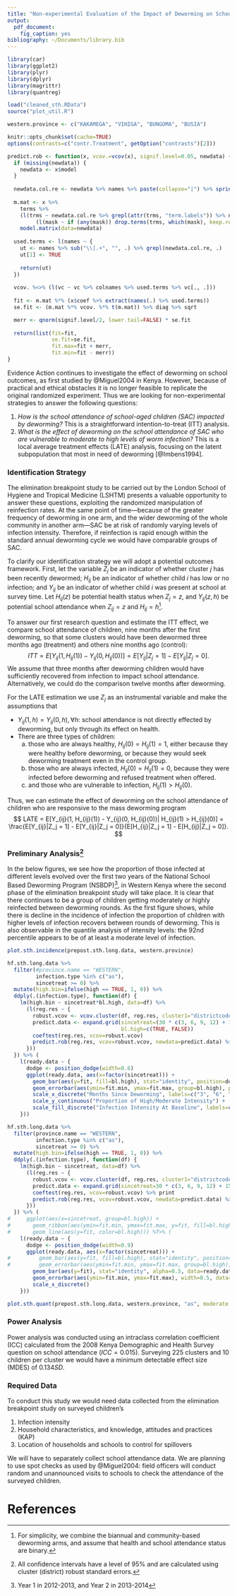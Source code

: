 ```yaml
---
title: "Non-experimental Evaluation of the Impact of Deworming on School Attendance"
output: 
  pdf_document:
    fig_caption: yes
bibliography: ~/Documents/library.bib
---
```


\begin{center}
  \textcolor{red}{Please do not distribute; data analysis for internal use only.}
\end{center}

```r
library(car)
library(ggplot2)
library(plyr)
library(dplyr)
library(magrittr)
library(quantreg)

load("cleaned_sth.RData")
source("plot_util.R")

western.province <- c("KAKAMEGA", "VIHIGA", "BUNGOMA", "BUSIA")

knitr::opts_chunk$set(cache=TRUE)
options(contrasts=c("contr.Treatment", getOption("contrasts")[2]))
```

```r
predict.rob <- function(x, vcov.=vcov(x), signif.level=0.05, newdata) {
  if (missing(newdata)) { 
    newdata <- x$model 
  }
  
  newdata.col.re <- newdata %>% names %>% paste(collapse="|") %>% sprintf("(^|:)(%s)($|:)", .)
  
  m.mat <- x %>% 
    terms %>% 
    (l(trms ~ newdata.col.re %>% grepl(attr(trms, "term.labels")) %>% not %>% 
         (l(mask ~ if (any(mask)) drop.terms(trms, which(mask), keep.response=FALSE) else delete.response(trms))))) %>%
    model.matrix(data=newdata)
  
  used.terms <- l(names ~ {
    ut <- names %>% sub("\\[.+", "", .) %>% grepl(newdata.col.re, .) 
    ut[1] <- TRUE
    
    return(ut)
  })
  
  vcov. %<>% (l(vc ~ vc %>% colnames %>% used.terms %>% vc[., .])) 
  
  fit <- m.mat %*% (x$coef %>% extract(names(.) %>% used.terms))
  se.fit <- (m.mat %*% vcov. %*% t(m.mat)) %>% diag %>% sqrt

  merr <- qnorm(signif.level/2, lower.tail=FALSE) * se.fit
  
  return(list(fit=fit,
              se.fit=se.fit,
              fit.max=fit + merr,
              fit.min=fit - merr))
}
```

Evidence Action continues to investigate the effect of deworming on school outcomes, as first studied by @Miguel2004 in Kenya.  However, because of practical and ethical obstacles it is no longer feasible to replicate the original randomized experiment.  Thus we are looking for non-experimental strategies to answer the following questions:

1. _How is the school attendance of school-aged children (SAC) impacted by deworming?_  This is a straightforward intention-to-treat (ITT) analysis. 
2. _What is the effect of deworming on the school attendance of SAC who are vulnerable to moderate to high levels of worm infection?_ This is a local average treatment effects (LATE) analysis, focusing on the latent subpopulation that most in need of deworming [@Imbens1994].

### Identification Strategy

The elimination breakpoint study to be carried out by the London School of Hygiene and Tropical Medicine (LSHTM) presents a valuable opportunity to answer these questions, exploiting the randomized manipulation of reinfection rates.  At the same point of time---because of the greater frequency of deworming in one arm, and the wider deworming of the whole community in another arm---SAC be at risk of randomly varying levels of infection intensity.  Therefore, if reinfection is rapid enough within the standard annual deworming cycle we would have comparable groups of SAC.

To clarify our identification strategy we will adopt a potential outcomes framework.  First, let the variable $Z_j$ be an indicator of whether cluster $j$ has been recently dewormed; $H_{ij}$ be an indicator of whether child $i$ has low or no infection; and $Y_{ij}$ be an indicator of whether child $i$ was present at school at survey time.  Let $H_{ij}(z)$ be potential health status when $Z_{j} = z$, and $Y_{ij}(z, h)$ be potential school attendance when $Z_{ij} = z$ and $H_{ij} = h$^[For simplicity, we combine the biannual and community-based deworming arms, and assume that health and school attendance status are binary.].

To answer our first research question and estimate the ITT effect, we compare school attendance of children, nine months after the first deworming, so that some clusters would have been dewormed three months ago (treatment) and others nine months ago (control):
$$
 ITT = E[Y_{ij}(1, H_{ij}(1)) - Y_{ij}(0, H_{ij}(0))] = E[Y_{ij}|Z_j = 1] - E[Y_{ij}|Z_j = 0].
$$
We assume that three months after deworming children would have sufficiently recovered from infection to impact school attendance.  Alternatively, we could do the comparison twelve months after deworming.  

For the LATE estimation we use $Z_j$ as an instrumental variable and make the assumptions that

* $Y_{ij}(1, h) = Y_{ij}(0, h), \forall h$: school attendance is not directly effected by deworming, but only through its effect on health.
* There are three types of children:
    a) those who are always healthy, $H_{ij}(0) = H_{ij}(1) = 1$, either because they were healthy before deworming, or because they would seek deworming treatment even in the control group.
    b) those who are always infected, $H_{ij}(0) = H_{ij}(1) = 0$, because they were infected before deworming and refused treatment when offered. 
    c) and those who are vulnerable to infection, $H_{ij}(1) > H_{ij}(0)$.
    
Thus, we can estimate the effect of deworming on the school attendance of children who are responsive to the mass deworming program
$$
  LATE = E[Y_{ij}(1, H_{ij}(1)) - Y_{ij}(0, H_{ij}(0))| H_{ij}(1) > H_{ij}(0)] = \frac{E[Y_{ij}|Z_j = 1] - E[Y_{ij}|Z_j = 0]}{E[H_{ij}|Z_j = 1] - E[H_{ij}|Z_j = 0]}.
$$

### Preliminary Analysis^[All confidence intervals have a level of 95% and are calculated using cluster (district) robust standard errors.]

<!-- In order to justify this study, we present some descriptive analysis of the incidence of moderate and high intensity STH infection in Western Kenya. -->  

In the below figures, we see how the proportion of those infected at different levels evolved over the first two years of the National School Based Deworming Program (NSBDP)^[Year 1 in 2012-2013, and Year 2 in 2013-2014], in Western Kenya where the second phase of the elimination breakpoint study will take place.  It is clear that there continues to be a group of children getting moderately or highly reinfected between deworming rounds.  As the first figure shows, while there is decline in the incidence of infection the proportion of children with higher levels of infection recovers between rounds of deworming.  This is also observable in the quantile analysis of intensity levels: the 92nd percentile appears to be of at least a moderate level of infection. 

```r
plot.sth.incidence(prepost.sth.long.data, western.province)
```
  

```r
hf.sth.long.data %>%
  filter(#province.name == "WESTERN",
         infection.type %in% c("as"),
         sincetreat >= 0) %>%
  mutate(high.bin=ifelse(high == TRUE, 1, 0)) %>%
  ddply(.(infection.type), function(df) {
    lm(high.bin ~ sincetreat*bl.high, data=df) %>% 
      (l(reg.res ~ {
        robust.vcov <- vcov.cluster(df, reg.res, cluster1="districtcode")
        predict.data <- expand.grid(sincetreat=(30 * c(3, 6, 9, 12) + 15) %>% unique,
                                    bl.high=c(TRUE, FALSE))
        coeftest(reg.res, vcov=robust.vcov) 
        predict.rob(reg.res, vcov=robust.vcov, newdata=predict.data) %>% as.data.frame %>% cbind(predict.data)
      }))
  }) %>% (
    l(ready.data ~ {
      dodge <- position_dodge(width=0.6) 
      ggplot(ready.data, aes(x=factor(sincetreat))) + 
        geom_bar(aes(y=fit, fill=bl.high), stat="identity", position=dodge, alpha=0.5, width=0.5) +
        geom_errorbar(aes(ymin=fit.min, ymax=fit.max, group=bl.high), position=dodge, width=0.3) +
        scale_x_discrete("Months Since Deworming", labels=c("3", "6", "9", "12")) +
        scale_y_continuous("Proportion of High/Moderate Intensity") +
        scale_fill_discrete("Infection Intensity At Baseline", labels=c("Low or None", "Moderate or High"))
    }))
```

```r
hf.sth.long.data %>%
  filter(province.name == "WESTERN",
         infection.type %in% c("as"),
         sincetreat >= 0) %>%
  mutate(high.bin=ifelse(high == TRUE, 1, 0)) %>%
  ddply(.(infection.type), function(df) {
    lm(high.bin ~ sincetreat, data=df) %>% 
      (l(reg.res ~ {
        robust.vcov <- vcov.cluster(df, reg.res, cluster1="districtcode")
        predict.data <- expand.grid(sincetreat=30 * c(3, 6, 9, 12) + 15)
        coeftest(reg.res, vcov=robust.vcov) %>% print
        predict.rob(reg.res, vcov=robust.vcov, newdata=predict.data) %>% as.data.frame %>% cbind(predict.data)
      }))
  }) %>% (
#     ggplot(aes(x=sincetreat, group=bl.high)) + 
#       geom_ribbon(aes(ymin=fit.min, ymax=fit.max, y=fit, fill=bl.high), alpha=0.35) +
#       geom_line(aes(y=fit, color=bl.high))) %T>% (
    l(ready.data ~ {
      dodge <- position_dodge(width=0.9) 
      ggplot(ready.data, aes(x=factor(sincetreat))) + 
#         geom_bar(aes(y=fit, fill=bl.high), stat="identity", position=dodge, alpha=0.5) +
#         geom_errorbar(aes(ymin=fit.min, ymax=fit.max, group=bl.high), position=dodge, width=0.5) +
        geom_bar(aes(y=fit), stat="identity", alpha=0.5, data=ready.data) +
        geom_errorbar(aes(ymin=fit.min, ymax=fit.max), width=0.5, data=ready.data) 
        scale_x_discrete()  
    }))
```


```r
plot.sth.quant(prepost.sth.long.data, western.province, "as", moderate.intensity=5000)
```


### Power Analysis

Power analysis was conducted using an intraclass correlation coefficient (ICC) calculated from the 2008 Kenya Demographic and Health Survey question on school attendance ($ICC = 0.015$).  Surveying 225 clusters and 10 children per cluster we would have a minimum detectable effect size (MDES) of $0.134 SD$.

### Required Data

To conduct this study we would need data collected from the elimination breakpoint study on surveyed children's

1. Infection intensity 
2. Household characteristics, and knowledge, attitudes and practices (KAP)
3. Location of households and schools to control for spillovers

We will have to separately collect school attendance data.  We are planning to use spot checks as used by @Miguel2004: field officers will conduct random and unannounced visits to schools to check the attendance of the surveyed children.

# References